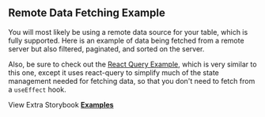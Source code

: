 
<Head>
  <title>Remote Data Fetching Example - TailwindCSS React Table Docs</title>
  <meta
    name="description"
    content="An example of TailwindCSS React Table which shows how to fetch remote data and filter and paginate on a remote server"
  />
  <meta
    property="og:title"
    content="Remote Data Fetching with TailwindCSS React Table Example"
  />
  <meta
    property="og:description"
    content="Learn best practices with Remote Data Fetching with TailwindCSS React Table"
  />
</Head>

## Remote Data Fetching Example

You will most likely be using a remote data source for your table, which is fully supported. Here is an example of data being fetched from a remote server but also filtered, paginated, and sorted on the server.

Also, be sure to check out the [React Query Example](/docs/examples/react-query), which is very similar to this one, except it uses react-query to simplify much of the state management needed for fetching data, so that you don't need to fetch from a `useEffect` hook.

<Example />

View Extra Storybook **[Examples](https://www.tailwindcss-react-table.dev/?path=/story/prop-playground--default)**
